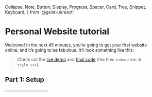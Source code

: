   Collapse,
  Note,
  Button,
  Display,
  Progress,
  Spacer,
  Card,
  Tree,
  Snippet,
  Keyboard,
} from '@geist-ui/react'

# Personal Website tutorial

Welcome! In the next 45 minutes, you’re going to get your first website online, and it’s going to be fabulous. It’ll look something like this:

<Browser url="https://intro-site.lachlanjc.repl.co" height={350} />

> Check out the [live demo](https://intro-site.lachlanjc.repl.co) and [final code](https://repl.it/@lachlanjc/intro-site) (the files `index.html` & `style.css`).

## Part 1: Setup

<Progress type="secondary" value={10} />

All websites are written with code. To write our code, we need our own code editor. We’re going to use [repl.it](https://repl.it), a free, online code editor, since it works on all kinds of computers. It works similarly to Google Docs, but it’s optimized for typing code & will host your website at a permanent URL.

To get started, go to <https://repl.it/languages/html>. You’ll need to make an account, then click <Keyboard>Create repl</Keyboard>. Your coding environment will immediately spin up with some demo code.

<Image
  alt="repl.it editor with default HTML code in a MacBook"
  src="/replit.png"
  width={2048}
  height={1218}
  layout="responsive"
  objectFit="contain"
/>

You should be seeing a file called `index.html`, with a bunch of text covered in `<` & `>` symbols. That’s HTML, which we’re about to write!

## Part 2: HTML

<Progress type="success" value={25} />

Every website—from Reddit to the New York Times—is written in HTML, which stands for Hypertext Markup Language. It “marks up” text with additional meaning, like “this line of text is a heading.” We can add non-text elements too, like images, videos, and buttons. Unlike more specialized programming languages, every computer can display HTML.

### Everything is a tag

```html
<h1>Hello everyone!</h1>
```

Everything in HTML is a **tag**, like this one, made up of 3 parts (or more, we’ll get to that later):

1. `<h1>`: the opening tag. The name of the tag is wrapped in angled brackets (`<` & `>`)
2. `Hello everyone!`: the content. You can write whatever you want here!
3. `</h1>`: the closing tag. This is just like the opening tag, but has a forward slash before the tag name. If your HTML gets wonky-looking, it’s often from forgetting a closing tag :)

Now, write your own heading!

<Checkpoint checks={["<h1>", "</h1>"]}>

Add your name between opening `<h1>` + closing `</h1>` tags

</Checkpoint>

<Note>

Another thing to remember about HTML is that it treats all blank spaces the same. If we wrote this…

```
<h1>

  Hello

      everyone!
</h1>
```

…it’ll look the same as the first example.

</Note>

### Writing tags

Repl.it gives us starter code, but let’s start fresh. Delete everything in `index.html`, then type in the following. **Do not copy & paste 🤓**

```html
<!DOCTYPE html>
<html>
  <head></head>
  <body></body>
</html>
```

Every webpage uses this structure. Here’s what the template means:

1. The first line, `<!DOCTYPE html>`, tells the browser we’re using HTML, and what version of HTML to expect (the latest version, HTML5, in our case)
2. `<html></html>` contains the whole page
3. `<head></head>` holds information _about_ the page (such as the title)
4. `<body></body>` contains the content, which is everything you see on the page

Click the <Keyboard>Run</Keyboard> button to see your site. It’ll be blank—because we haven’t filled in the content yet!

### Adding content

Remember that `<h1>` tag you wrote? Add one of those with your name, between `<body>` & `</body>`!

```html
<!DOCTYPE html>
<html>
  <head></head>
  <body>
    <h1>Lachlan Campbell</h1>
  </body>
</html>
```

Click <Keyboard>Run</Keyboard> again. You’ve got your name on the page!
Your first webpage! Congratulations 🥳

<video
  alt="Excited Schitts Creek GIF"
  src="https://media3.giphy.com/media/lMsT2f47tDxFMYdJMC/giphy.mp4"
  poster="https://media3.giphy.com/media/lMsT2f47tDxFMYdJMC/giphy_s.gif"
  autoPlay
  loop
  muted
  playsInline
/>

<Note>

You can open the webpage in its own tab by clicking the arrow button in the top-right:

<Image
  src="/replit_open.png"
  alt="Annotated screenshot highlighting the arrow button in the top-right of replit"
  width={1124}
  height={396}
/>

You can open the same URL on any other device—it’s a public website!

</Note>

Next, let’s add some text underneath the heading. We’ll use the `<p>`, or paragraph, tag.

```html
<h1>Lachlan Campbell</h1>
<p>Hey, I'm a web developer!</p>
```

<Collapse.Group style={{ marginTop: 48, marginBottom: 48 }}>
<Collapse title="What does h1 stand for?">

H1 stands for “heading 1.” HTML supports 6 levels of headings, with 1 being the largest. If you want a subheading, you use `<h2>`, or if you want another heading under that, `<h3`>.

</Collapse>
<Collapse title="What other tags are there?">

HTML has _hundreds_ of tags. `<h1>` is used by nearly every website, as is `<p>`. `<strong>` will make something bold, [`<a>` adds links](https://developer.mozilla.org/en-US/docs/Web/HTML/Element/a). `<div>` is a tag that has no intrinsic meaning, but it’s used all over the place for grouping elements in more complex layouts. `<button>` does what you think it will 👇

<Button theme="success" auto onClick={() => alert('Oh hey!')}>
  Click me!
</Button>

</Collapse>
</Collapse.Group>

<Editor
  defaultHtml={`<h1>Lachlan Campbell</h1>
<p>Hey, I'm a web developer! 🦄</p>
`}
  height={128}
/>

### Adding an image

Text is fun, but let’s add an image! Images are included in HTML via the `<img>` tag,
which has an **attribute** for the source URL of the image, shortened to `src`.

It works like this: `<img src="https://url.com/image.jpg" />`

Note the equals sign, then quote marks around the attribute value (the URL).
Since there’s no text content inside, `<img />` is **self-closing**; there’s no `</img>` afterwards.

<Checkpoint checks={['<img src="', 'ted.gif"', '>']} cols={[18, 6]}>

Write an `<img>` tag with this source URL

<Snippet symbol="" text="https://intro.lachlanjc.com/ted.gif" />

</Checkpoint>

Unless you love mine, head over to Google Images, Imgur, Reddit, etc to find your own image. To get the source URL, right click, then click <Keyboard>Copy Image Address</Keyboard>. On repl.it, add an image to your page!

<Collapse.Group>
<Collapse title="How do I upload my own image?">

If you want to upload your own image, drag it into the sidebar of repl.it. Then, click the <Keyboard>︙</Keyboard> to rename it to <Keyboard>photo.jpg</Keyboard> or something easy.

Your image URL will be a slash then the file name, like `src="/photo.jpg"`.

</Collapse>
<Collapse title="Why don’t images have closing tags?">

As noted, the image tag doesn’t have a closing tag the way `<h1></h1>` or `<body></body>` do.
`<img>` is technically called a [void element](https://html.spec.whatwg.org/multipage/syntax.html#syntax-elements),
which means it can’t contain text.

Images aren’t the only self-closing tags; audio, videos, & embeds (like of Google Maps) are self-closing too.

</Collapse>
</Collapse.Group>

<Browser
  caption="This is where our webpage should be at!"
  html={`
  <h1>Lachlan Campbell</h1>
  <p>Hey, I'm a web developer! 🦄</p>
  <img src="https://intro.lachlanjc.com/alexis.gif" alt="GIF of Alexis from Schitts Creek">
`}
/>

## Part 3: CSS

<Progress type="warning" value={50} />

This is my favorite part. We get to make the page look fun! HTML defines the **elements on the page**,
while CSS (“Cascading Style Sheets”) is a secondary language to **add styling & layout**.
You can apply things like colors, spacing, & fonts in CSS to the HTML tags on your page.

Since CSS is a different language, it lives in a separate file from the HTML.

<Display
  shadow
  width="300px"
  caption="In the sidebar, you’ll find the 3 files repl.it made. CSS is the last one!"
>
  <Spacer y={1} />
  <Tree>
    <Tree.File name="index.html" />
    <Tree.File name="script.js" />
    <Tree.File name="style.css" />
  </Tree>
  <Spacer y={1} />
</Display>

First, we need to add a link from the HTML to the CSS. This is an HTML tag too, but not one that shows up on the page.
The `<head>` tag is where tags like that go, so between the `<head>` & `</head>` tags, add a link, like this:

```html
<head>
  <link rel="stylesheet" href="style.css" />
</head>
```

<Note>

The link tag describes relationships between the current file (in this case,
`index.html`), and some external file (`style.css`).
`rel="stylesheet"` specifies what this relationship is: that `style.css`
is a stylesheet, and `href` (hypertext reference) specifies where the file can
be found (in this case, the filename `style.css`).
The&nbsp;link tag, similar to the image, is a self-closing tag, once again closed only by `/>`.

</Note>

Now, we’re venturing into the world of CSS. Let’s resize the image. Open up `style.css`, then type the following:

```css
img {
  width: 200px;
}
```

A CSS stylesheet lists **selectors** followed by **declaration blocks** of attributes & their respective values.
Here, the `img` is the selector, lasso-ing all the images on the page. The braces (`{ }`) wrap the declarations.
In this case, we’re setting the `width` property to `200px`.
(`px` refers to pixels, which are a unit of digital measurement.)
When this rule is applied, all the images on our page will have a width of 200 pixels. Each declaration ends with a semicolon.

Underneath that, let’s add one more chunk, to format the text. Instead of just picking the `h1` or `p`,
we can style `body`, since all the text is contained within it.

I want to center the text on my page, plus change the font.
For the font, I’m going to use <Keyboard>system-ui</Keyboard> (the system font),
but you can also try <Keyboard>Arial</Keyboard> (which Google uses), <Keyboard>Georgia</Keyboard> (if you’re fancy),
or <Keyboard>"Comic Sans MS"</Keyboard> (note the quote marks) if that’s your vibe.

```css
body {
  text-align: center;
  font-family: system-ui;
}
```

<Note label="Oh hey">

We just encountered CSS’s “cascading” part: styles cascade down,
depending on the selector’s _specificity_.

`body` is more general, since it’s higher up in the tree of HTML elements,
but if we set `font-family` on the `h1`, it would be a different font from the rest of the text,
since `h1` is more specific than the whole `body`.

</Note>

Let’s do a color, too! The attribute `color` (spelled without a u) allows you to set the text color, and `background-color` allows you to set a background color. You can find a list of supported color names over at [W3Schools](https://www.w3schools.com/colors/colors_names.asp).

I’m going to keep it simple & just make my name magenta pink. Keep in mind you want a combination of colors will keep the text readable.

```css
h1 {
  color: magenta;
}
```

Wow, we got carried away writing that CSS. Click the <Keyboard>Run</Keyboard> button & check out your masterpiece!

<Editor
  height={350}
  defaultHtml={`<h1>Lachlan Campbell</h1>
<p>Hey, I'm a web developer! 🦄</p>
<img src="https://intro.lachlanjc.com/alexis.gif" alt="GIF of Alexis from Schitts Creek">
`}
  defaultCss={`img {
  width: 200px;
}
body {
  text-align: center;
  font-family: system-ui;
}
h1 {
  color: magenta;
}
  `}
/>

However your page is looking, give it a smile. You made this!

<video
  alt="Cute Schitts Creek GIF"
  src="https://media4.giphy.com/media/fAnG09dl2C9a9ZZ332/giphy.mp4"
  poster="https://media4.giphy.com/media/fAnG09dl2C9a9ZZ332/giphy_s.gif"
  autoPlay
  loop
  muted
  playsInline
/>

## Part 4: Go wild

<Progress type="error" value={75} />

In this section, your challenge is to add additional features to your website to make it your own!

- Want to use a different font? Google it!
- Want to add more pictures? Google it!
- Want to add more text? Your entire life story? Background image? Background music? Video? More pages? Google it!

A good way to get ideas for what to add to your website is to look at other people's websites. Find a website that you like, either from the below list or from somewhere else on the internet, pick one aspect of that website that you would like on your own website, and Google for ways to make it happen!

**Websites Made by Other Hack Club Hackers:**

- [Kat Huang](https://katmh.com)
- [Theo Bleier](https://tmb.sh/)
- [Megan Cui](https://megancui.com/)
- [Matthew Stanciu](https://matthewstanciu.me/)
- [Sophie Huang](https://sohuang.github.io/)
- [Jevin Sidhu](http://jevinsidhu.com/)

**Websites Made by Professionals:**

- [Melody Starling](https://melody.dev/)
- [Lynn Fisher](https://lynnandtonic.com)
- [Tatiana Mac](https://tatianamac.com)
- [Robb Owen](https://robbowen.digital)
- [Alice Lee](http://byalicelee.com)
- [Eel Slap](http://eelslap.com)

## Part 5: Share your work!

<Progress type="default" value={100} />

Now that you have finished building a website, you should share your beautiful creation—because your site is on the internet, you can share it with anyone who is also online! Remember, it’s as easy as giving them your URL!

<Form />
